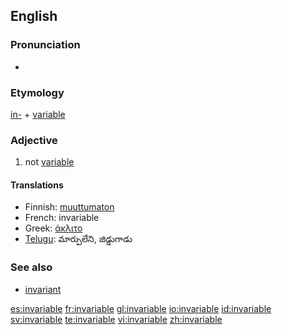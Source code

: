 ==English==

===Pronunciation===
*{{audio|en-us-invariable.ogg|Audio (US)}}

===Etymology===
[[in-]] + [[variable]]

===Adjective===
{{en-adj}}

# not [[variable]]

====Translations====
*Finnish: [[muuttumaton]]
*French: invariable
*Greek: [[άκλιτο]]
*[[Telugu]]: మార్పులేని, జిడ్డుగాడు

===See also===
*[[invariant]]<!-- or is it a synonym? -->

[[es:invariable]]
[[fr:invariable]]
[[gl:invariable]]
[[io:invariable]]
[[id:invariable]]
[[sv:invariable]]
[[te:invariable]]
[[vi:invariable]]
[[zh:invariable]]